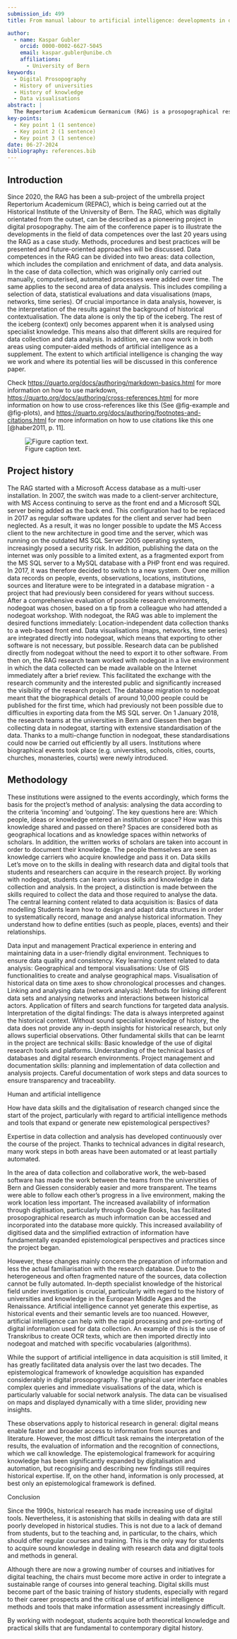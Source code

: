 ```yaml
---
submission_id: 499
title: From manual labour to artificial intelligence: developments in data literacy using the example of the Repertorium Academicum Germanicum (2001-2024)

author:
  - name: Kaspar Gubler
    orcid: 0000-0002-6627-5045
    email: kaspar.gubler@unibe.ch
    affiliations:
      - University of Bern
keywords:
  - Digital Prosopography
  - History of universities
  - History of knowledge
  - Data visualisations
abstract: |
  The Repertorium Academicum Germanicum (RAG) is a prosopographical research project focussing on medieval scholars and their social influence in pre-modern Europe (1250-1550). The RAG database comprises around 62,000 scholars with 400,000 biographical data at 26,000 locations, taken from university registers and other university-related sources. The aim of the project is to create a prosopographical database for research into the influence of pre-modern European scholars. As a pioneering project in digital prosopography, the RAG is exemplary for the development of data competences in the last 20 years. The presentation will therefore highlight the methods, procedures, best practices and future approaches used to date. The data competences in RAG are divided into data collection and data analysis. Originally manual data collection is now supplemented by computer-aided procedures. Data analysis includes the selection of data, statistical evaluations and visualisations (maps, networks, time series), whereby the interpretation of the results and the historical contextualisation are of paramount importance. The use of artificial intelligence in both areas (collection and analysis) is also discussed, with a focus on its potential and transformative impact.
key-points:
  - Key point 1 (1 sentence)
  - Key point 2 (1 sentence)
  - Key point 3 (1 sentence)
date: 06-27-2024
bibliography: references.bib
---
```


## Introduction

Since 2020, the RAG has been a sub-project of the umbrella project Repertorium Academicum (REPAC), which is being carried out at the Historical Institute of the University of Bern. The RAG, which was digitally orientated from the outset, can be described as a pioneering project in digital prosopography. The aim of the conference paper is to illustrate the developments in the field of data competences over the last 20 years using the RAG as a case study. Methods, procedures and best practices will be presented and future-oriented approaches will be discussed. Data competences in the RAG can be divided into two areas: data collection, which includes the compilation and enrichment of data, and data analysis. In the case of data collection, which was originally only carried out manually, computerised, automated processes were added over time. The same applies to the second area of data analysis. This includes compiling a selection of data, statistical evaluations and data visualisations (maps, networks, time series). Of crucial importance in data analysis, however, is the interpretation of the results against the background of historical contextualisation. The data alone is only the tip of the iceberg. The rest of the iceberg (context) only becomes apparent when it is analysed using specialist knowledge. This means also that different skills are required for data collection and data analysis. In addition, we can now work in both areas using computer-aided methods of artificial intelligence as a supplement. The extent to which artificial intelligence is changing the way we work and where its potential lies will be discussed in this conference paper.

Check <https://quarto.org/docs/authoring/markdown-basics.html> for more information on how to use markdown, <https://quarto.org/docs/authoring/cross-references.html> for more information on how to use cross-references like this (See @fig-example and @fig-plots), and <https://quarto.org/docs/authoring/footnotes-and-citations.html> for more information on how to use citations like this one [@haber2011, p. 11].

::: {#fig-example}

![Figure caption text.](images/placeholder.png)

:::

## Project history

The RAG started with a Microsoft Access database as a multi-user installation. In 2007, the switch was made to a client-server architecture, with MS Access continuing to serve as the front end and a Microsoft SQL server being added as the back end. This configuration had to be replaced in 2017 as regular software updates for the client and server had been neglected. As a result, it was no longer possible to update the MS Access client to the new architecture in good time and the server, which was running on the outdated MS SQL Server 2005 operating system, increasingly posed a security risk. In addition, publishing the data on the internet was only possible to a limited extent, as a fragmented export from the MS SQL server to a MySQL database with a PHP front end was required.
In 2017, it was therefore decided to switch to a new system. Over one million data records on people, events, observations, locations, institutions, sources and literature were to be integrated in a database migration - a project that had previously been considered for years without success. After a comprehensive evaluation of possible research environments, nodegoat was chosen, based on a tip from a colleague who had attended a nodegoat workshop. With nodegoat, the RAG was able to implement the desired functions immediately:
Location-independent data collection thanks to a web-based front end.
Data visualisations (maps, networks, time series) are integrated directly into nodegoat, which means that exporting to other software is not necessary, but possible.
Research data can be published directly from nodegoat without the need to export it to other software.
From then on, the RAG research team worked with nodegoat in a live environment in which the data collected can be made available on the Internet immediately after a brief review. This facilitated the exchange with the research community and the interested public and significantly increased the visibility of the research project. The database migration to nodegoat meant that the biographical details of around 10,000 people could be published for the first time, which had previously not been possible due to difficulties in exporting data from the MS SQL server. On 1 January 2018, the research teams at the universities in Bern and Giessen then began collecting data in nodegoat, starting with extensive standardisation of the data. Thanks to a multi-change function in nodegoat, these standardisations could now be carried out efficiently by all users. Institutions where biographical events took place (e.g. universities, schools, cities, courts, churches, monasteries, courts) were newly introduced.


## Methodology

These institutions were assigned to the events accordingly, which forms the basis for the project's method of analysis: analysing the data according to the criteria 'incoming' and 'outgoing'. The key questions here are: Which people, ideas or knowledge entered an institution or space? How was this knowledge shared and passed on there? Spaces are considered both as geographical locations and as knowledge spaces within networks of scholars. In addition, the written works of scholars are taken into account in order to document their knowledge. The people themselves are seen as knowledge carriers who acquire knowledge and pass it on.
Data skills  
Let's move on to the skills in dealing with research data and digital tools that students and researchers can acquire in the research project. By working with nodegoat, students can learn various skills and knowledge in data collection and analysis. In the project, a distinction is made between the skills required to collect the data and those required to analyse the data. The central learning content related to data acquisition is: Basics of data modelling
Students learn how to design and adapt data structures in order to systematically record, manage and analyse historical information. They understand how to define entities (such as people, places, events) and their relationships.

Data input and management
Practical experience in entering and maintaining data in a user-friendly digital environment. Techniques to ensure data quality and consistency.
Key learning content related to data analysis:
Geographical and temporal visualisations: Use of GIS functionalities to create and analyse geographical maps. Visualisation of historical data on time axes to show chronological processes and changes.
Linking and analysing data (network analysis): Methods for linking different data sets and analysing networks and interactions between historical actors. Application of filters and search functions for targeted data analysis.
Interpretation of the digital findings: The data is always interpreted against the historical context. Without sound specialist knowledge of history, the data does not provide any in-depth insights for historical research, but only allows superficial observations.
Other fundamental skills that can be learnt in the project are technical skills: Basic knowledge of the use of digital research tools and platforms. Understanding of the technical basics of databases and digital research environments. Project management and documentation skills: planning and implementation of data collection and analysis projects. Careful documentation of work steps and data sources to ensure transparency and traceability.

Human and artificial intelligence

How have data skills and the digitalisation of research changed since the start of the project, particularly with regard to artificial intelligence methods and tools that expand or generate new epistemological perspectives?

Expertise in data collection and analysis has developed continuously over the course of the project. Thanks to technical advances in digital research, many work steps in both areas have been automated or at least partially automated.

In the area of data collection and collaborative work, the web-based software has made the work between the teams from the universities of Bern and Giessen considerably easier and more transparent. The teams were able to follow each other's progress in a live environment, making the work location less important. The increased availability of information through digitisation, particularly through Google Books, has facilitated prosopographical research as much information can be accessed and incorporated into the database more quickly. This increased availability of digitised data and the simplified extraction of information have fundamentally expanded epistemological perspectives and practices since the project began.


However, these changes mainly concern the preparation of information and less the actual familiarisation with the research database. Due to the heterogeneous and often fragmented nature of the sources, data collection cannot be fully automated. In-depth specialist knowledge of the historical field under investigation is crucial, particularly with regard to the history of universities and knowledge in the European Middle Ages and the Renaissance. Artificial intelligence cannot yet generate this expertise, as historical events and their semantic levels are too nuanced. However, artificial intelligence can help with the rapid processing and pre-sorting of digital information used for data collection. An example of this is the use of Transkribus to create OCR texts, which are then imported directly into nodegoat and matched with specific vocabularies (algorithms).

While the support of artificial intelligence in data acquisition is still limited, it has greatly facilitated data analysis over the last two decades. The epistemological framework of knowledge acquisition has expanded considerably in digital prosopography. The graphical user interface enables complex queries and immediate visualisations of the data, which is particularly valuable for social network analysis. The data can be visualised on maps and displayed dynamically with a time slider, providing new insights.

These observations apply to historical research in general: digital means enable faster and broader access to information from sources and literature. However, the most difficult task remains the interpretation of the results, the evaluation of information and the recognition of connections, which we call knowledge. The epistemological framework for acquiring knowledge has been significantly expanded by digitalisation and automation, but recognising and describing new findings still requires historical expertise. If, on the other hand, information is only processed, at best only an epistemological framework is defined.

Conclusion

Since the 1990s, historical research has made increasing use of digital tools. Nevertheless, it is astonishing that skills in dealing with data are still poorly developed in historical studies. This is not due to a lack of demand from students, but to the teaching and, in particular, to the chairs, which should offer regular courses and training. This is the only way for students to acquire sound knowledge in dealing with research data and digital tools and methods in general.

Although there are now a growing number of courses and initiatives for digital teaching, the chairs must become more active in order to integrate a sustainable range of courses into general teaching. Digital skills must become part of the basic training of history students, especially with regard to their career prospects and the critical use of artificial intelligence methods and tools that make information assessment increasingly difficult.

By working with nodegoat, students acquire both theoretical knowledge and practical skills that are fundamental to contemporary digital history.


